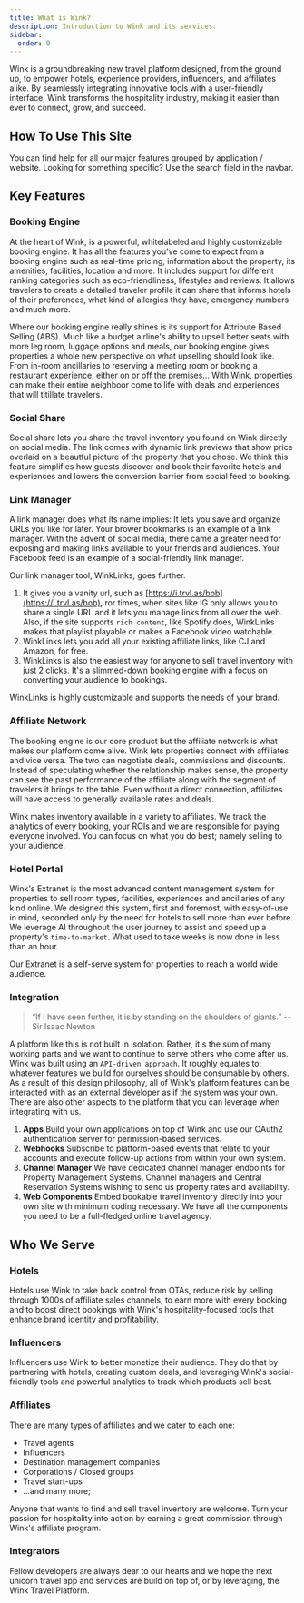 ```yaml
---
title: What is Wink?
description: Introduction to Wink and its services.
sidebar:
  order: 0
---
```



Wink is a groundbreaking new travel platform designed, from the ground up, to empower hotels, experience providers, influencers, and affiliates alike. By seamlessly integrating innovative tools with a user-friendly interface, Wink transforms the hospitality industry, making it easier than ever to connect, grow, and succeed.

## How To Use This Site

You can find help for all our major features grouped by application / website. Looking for something specific? Use the search field in the navbar.

<LinkCard
  title="Affiliate Portal"
  description="For affiliates who want to learn how to earn a passive income by monetizing your social accounts with Wink. Wink Studio has all the tools you need to sell like a pro!"
  href="/studio/what-is-studio"
/>

<LinkCard
  title="Booking Engine"
  description="Learn how our booking engine works. Go to the booking engine section for a deep dive."
  href="/booking-engine/how-it-works"
/>

<LinkCard
  title="Corporate Portal"
  description="For organization looking for great rates and inventory for your corporate travel needs. Look no further and check out how to join us as a corporation and enjoy the services we have to offer."
  href="/corporate/what-is-group"
/>

<LinkCard
  title="Hotel Portal"
  description="For properties that want to start selling on Wink and connect with affiliates from all over the world? Learn how to use our Extranet."
  href="/extranet/what-is-extranet"
/>

<LinkCard
  title="Link Manager"
  description="Learn how WinkLinks can help to level up your online selling game and freshen up your IG bio link at the same time."
  href="/winklinks/what-is-winklinks"
/>

<LinkCard
  title="Travel Agent Portal"
  description="For travel agents who want to find out what Wink can offer them in terms of bespoke rates, deals and inventory, directly from suppliers."
  href="/travel-agent/what-is-agent"
/>

<LinkCard
  title="Payment Portal"
  description="Learn how to use our payment portal to track your earnings and withdraw your funds."
  href="/payment/what-is-trip-pay"
/>

<LinkCard
  title="Developers"
  description="For developers and organizations that want to integrate and start working with the Wink Travel Platform."
  href="/developer/concepts"
/>

## Key Features

### Booking Engine

At the heart of Wink, is a powerful, whitelabeled and highly customizable booking engine. It has all the features you've come to expect from a booking engine such as real-time pricing, information about the property, its amenities, facilities, location and more. It includes support for different ranking categories such as eco-friendliness, lifestyles and reviews. It allows travelers to create a detailed traveler profile it can share that informs hotels of their preferences, what kind of allergies they have, emergency numbers and much more. 

Where our booking engine really shines is its support for Attribute Based Selling (ABS). Much like a budget airline's ability to upsell better seats with more leg room, luggage options and meals, our booking engine gives properties a whole new perspective on what upselling should look like. From in-room ancillaries to reserving a meeting room or booking a restaurant experience, either on or off the premises... With Wink, properties can make their entire neighboor come to life with deals and experiences that will titillate travelers.

### Social Share

Social share lets you share the travel inventory you found on Wink directly on social media. The link comes with dynamic link previews that show price overlaid on a beautful picture of the property that you chose. We think this feature simplifies how guests discover and book their favorite hotels and experiences and lowers the conversion barrier from social feed to booking​​.

### Link Manager

A link manager does what its name implies: It lets you save and organize URLs you like for later. Your brower bookmarks is an example of a link manager. With the advent of social media, there came a greater need for exposing and making links available to your friends and audiences. Your Facebook feed is an example of a social-friendly link manager.

Our link manager tool, WinkLinks, goes further. 

1. It gives you a vanity url, such as [https://i.trvl.as/bob](https://i.trvl.as/bob), ror times, when sites like IG only allows you to share a single URL and it lets you manage links from all over the web. Also, if the site supports `rich content`, like Spotify does, WinkLinks makes that playlist playable or makes a Facebook video watchable. 
2. WinkLinks lets you add all your existing affiliate links, like CJ and Amazon, for free.
3. WinkLinks is also the easiest way for anyone to sell travel inventory with just 2 clicks. It's a slimmed-down booking engine with a focus on converting your audience to bookings.

WinkLinks is highly customizable and supports the needs of your brand.

### Affiliate Network

The booking engine is our core product but the affiliate network is what makes our platform come alive. Wink lets properties connect with affiliates and vice versa. The two can negotiate deals, commissions and discounts. Instead of speculating whether the relationship makes sense, the property can see the past performance of the affiliate along with the segment of travelers it brings to the table. Even without a direct connection, affiliates will have access to generally available rates and deals. 

Wink makes inventory available in a variety to affiliates. We track the analytics of every booking, your ROIs and we are responsible for paying everyone involved. You can focus on what you do best; namely selling to your audience.

### Hotel Portal

Wink's Extranet is the most advanced content management system for properties to sell room types, facilities, experiences and ancillaries of any kind online. We designed this system, first and foremost, with easy-of-use in mind, seconded only by the need for hotels to sell more than ever before. We leverage AI throughout the user journey to assist and speed up a property's `time-to-market`. What used to take weeks is now done in less than an hour. 

Our Extranet is a self-serve system for properties to reach a world wide audience.

### Integration

> “If I have seen further, it is by standing on the shoulders of giants.” -- Sir Isaac Newton

A platform like this is not built in isolation. Rather, it's the sum of many working parts and we want to continue to serve others who come after us. Wink was built using an `API-driven approach`. It roughly equates to: whatever features we build for ourselves should be consumable by others. As a result of this design philosophy, all of Wink's platform features can be interacted with as an external developer as if the system was your own. There are also other aspects to the platform that you can leverage when integrating with us. 

1. **Apps** Build your own applications on top of Wink and use our OAuth2 authentication server for permission-based services.
2. **Webhooks** Subscribe to platform-based events that relate to your accounts and execute follow-up actions from within your own system.
3. **Channel Manager** We have dedicated channel manager endpoints for Property Management Systems, Channel managers and Central Reservation Systems wishing to send us property rates and availability.
4. **Web Components** Embed bookable travel inventory directly into your own site with minimum coding necessary. We have all the components you need to be a full-fledged online travel agency.


## Who We Serve

### Hotels

Hotels use Wink to take back control from OTAs, reduce risk by selling through 1000s of affiliate sales channels, to earn more with every booking and to boost direct bookings with Wink's hospitality-focused tools that enhance brand identity and profitability​.

### Influencers

Influencers use Wink to better monetize their audience. They do that by partnering with hotels, creating custom deals, and leveraging Wink's social-friendly tools and powerful analytics to track which products sell best​.

### Affiliates

There are many types of affiliates and we cater to each one:

- Travel agents
- Influencers 
- Destination management companies
- Corporations / Closed groups
- Travel start-ups
- ...and many more; 

Anyone that wants to find and sell travel inventory are welcome. Turn your passion for hospitality into action by earning a great commission through Wink's affiliate program.

### Integrators

Fellow developers are always dear to our hearts and we hope the next unicorn travel app and services are build on top of, or by leveraging, the Wink Travel Platform.
